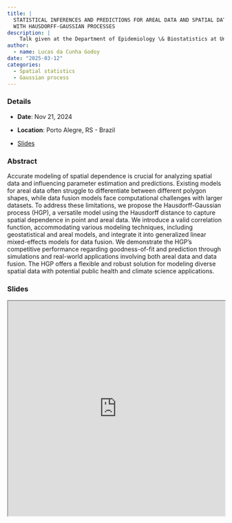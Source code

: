 ```yaml
---
title: |
  STATISTICAL INFERENCES AND PREDICTIONS FOR AREAL DATA AND SPATIAL DATA FUSION
  WITH HAUSDORFF-GAUSSIAN PROCESSES
description: |
    Talk given at the Department of Epidemiology \& Biostatistics at University of California San Francisco
author: 
  - name: Lucas da Cunha Godoy
date: "2025-03-12"
categories:
  - Spatial statistics
  - Gaussian process
---
```


### Details

* **Date**: Nov 21, 2024

* **Location**: Porto Alegre, RS - Brazil

* [Slides](https://lcgodoy.me/slides/2025-ucsf)

### Abstract

Accurate modeling of spatial dependence is crucial for analyzing spatial data
and influencing parameter estimation and predictions. Existing models for areal
data often struggle to differentiate between different polygon shapes, while
data fusion models face computational challenges with larger datasets. To
address these limitations, we propose the Hausdorff-Gaussian process (HGP), a
versatile model using the Hausdorff distance to capture spatial dependence in
point and areal data. We introduce a valid correlation function, accommodating
various modeling techniques, including geostatistical and areal models, and
integrate it into generalized linear mixed-effects models for data fusion. We
demonstrate the HGP's competitive performance regarding goodness-of-fit and
prediction through simulations and real-world applications involving both areal
data and data fusion. The HGP offers a flexible and robust solution for modeling
diverse spatial data with potential public health and climate science
applications.

### Slides

```{=html}
<iframe width="100%" height="500" src="https://lcgodoy.me/slides/2025-ucsf" title="Slides"></iframe>
```
